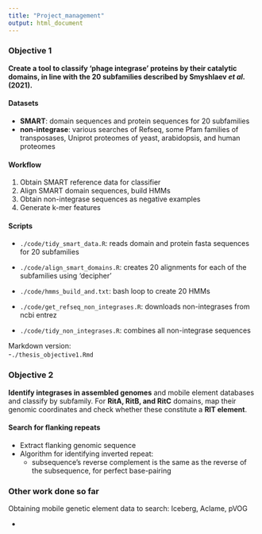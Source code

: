 ```yaml
---
title: "Project_management"
output: html_document
---
```



### Objective 1

**Create a tool to classify 'phage integrase' proteins by their catalytic domains, in line with the 20 subfamilies described by Smyshlaev *et al.* (2021).**


#### Datasets

- **SMART**: domain sequences and protein sequences for 20 subfamilies
- **non-integrase**: various searches of Refseq, some Pfam families of transposases, Uniprot proteomes of yeast, arabidopsis, and human proteomes

#### Workflow

1.  Obtain SMART reference data for classifier
2.  Align SMART domain sequences, build HMMs
3.  Obtain non-integrase sequences as negative examples
4.  Generate k-mer features

#### Scripts

- `./code/tidy_smart_data.R`: reads domain and protein fasta sequences for 20 subfamilies
- `./code/align_smart_domains.R`: creates 20 alignments for each of the subfamilies using 'decipher'
- `./code/hmms_build_and.txt`: bash loop to create 20 HMMs

- `./code/get_refseq_non_integrases.R`: downloads non-integrases from ncbi entrez
- `./code/tidy_non_integrases.R`: combines all non-integrase sequences

Markdown version:   
  -`./thesis_objective1.Rmd`

### Objective 2

**Identify integrases in assembled genomes** and mobile element databases and classify by subfamily. For **RitA, RitB, and RitC** domains, map their genomic coordinates and check whether these constitute a **RIT element**.

#### Search for flanking repeats

- Extract flanking genomic sequence
- Algorithm for identifying inverted repeat:
    - subsequence's reverse complement is the same as the reverse of the subsequence, for perfect base-pairing






### Other work done so far

Obtaining mobile genetic element data to search: Iceberg, Aclame, pVOG

- 








